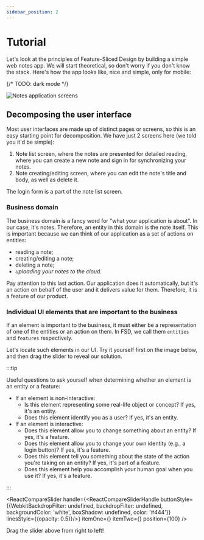 ```yaml
---
sidebar_position: 2
---
```



# Tutorial

Let's look at the principles of Feature-Sliced Design by building a simple web notes app. We will start theoretical, so don't worry if you don't know the stack. Here's how the app looks like, nice and simple, only for mobile:

{/* TODO: dark mode */}

![Notes application screens](/img/tutorial/overview.jpg)

## Decomposing the user interface

Most user interfaces are made up of distinct pages or screens, so this is an easy starting point for decomposition. We have just 2 screens here (we told you it'd be simple):

1. Note list screen, where the notes are presented for detailed reading, where you can create a new note and sign in for synchronizing your notes.
2. Note creating/editing screen, where you can edit the note's title and body, as well as delete it.

The login form is a part of the note list screen.

### Business domain

The business domain is a fancy word for "what your application is about". In our case, it's notes. Therefore, an entity in this domain is the note itself. This is important because we can think of our application as a set of actions on entities: 

* reading a note;
* creating/editing a note;
* deleting a note;
* _uploading your notes to the cloud_.

Pay attention to this last action. Our application does it automatically, but it's an action on behalf of the user and it delivers value for them. Therefore, it is a feature of our product.

### Individual UI elements that are important to the business

If an element is important to the business, it must either be a representation of one of the entities or an action on them. In FSD, we call them `entities` and `features` respectively. 

Let's locate such elements in our UI. Try it yourself first on the image below, and then drag the slider to reveal our solution.

:::tip

Useful questions to ask yourself when determining whether an element is an entity or a feature:

* If an element is non-interactive:
  * Is this element representing some real-life object or concept? If yes, it's an entity.
  * Does this element identify you as a user? If yes, it's an entity.
* If an element is interactive:
  * Does this element allow you to change something about an entity? If yes, it's a feature.
  * Does this element allow you to change your own identity (e.g., a login button)? If yes, it's a feature.
  * Does this element tell you something about the state of the action you're taking on an entity? If yes, it's part of a feature.
  * Does this element help you accomplish your human goal when you use it? If yes, it's a feature.

:::

<ReactCompareSlider 
  handle={<ReactCompareSliderHandle buttonStyle={{WebkitBackdropFilter: undefined, backdropFilter: undefined, backgroundColor: 'white', boxShadow: undefined, color: '#444'}} linesStyle={{opacity: 0.5}}/>}
  itemOne={<ReactCompareSliderImage src="/img/tutorial/overview.jpg" alt="Screens, unannotated" />}
  itemTwo={<ReactCompareSliderImage src="/img/tutorial/annotated-entities-features.jpg" alt="Screens, annotated with entities and features" />}
  position={100}
/>

<p style={{ textAlign: "center" }}>Drag the slider above from right to left!</p>
